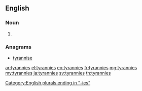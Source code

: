 ==English==

===Noun===
{{head|en|noun plural form}}

# {{plural of|tyranny|lang=en}}

===Anagrams===
* [[tyrannise#English|tyrannise]]

[[Category:English plurals ending in "-ies"]]

[[ar:tyrannies]]
[[el:tyrannies]]
[[eo:tyrannies]]
[[fr:tyrannies]]
[[mg:tyrannies]]
[[my:tyrannies]]
[[ja:tyrannies]]
[[sv:tyrannies]]
[[th:tyrannies]]